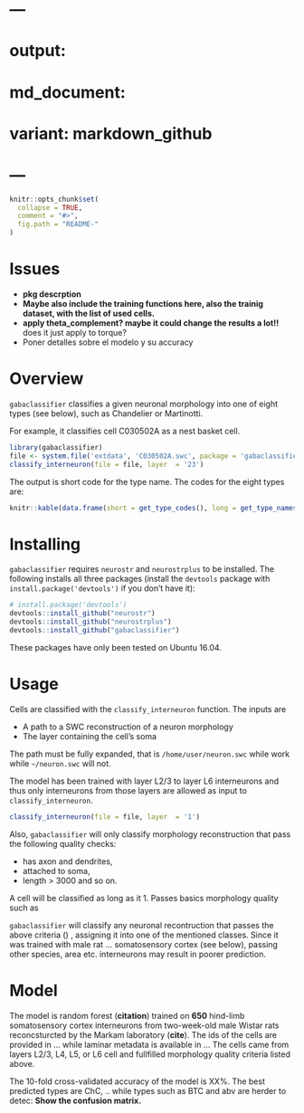 # ---
# output:
#   md_document:
#     variant: markdown_github
# ---

<!-- README.md is generated from README.Rmd. Please edit that file -->

```r
knitr::opts_chunk$set(
  collapse = TRUE,
  comment = "#>",
  fig.path = "README-"
)
```

# Issues
- **pkg descrption** 
- **Maybe also include the training functions here, also the trainig dataset, with the list of used cells.**
- **apply theta_complement? maybe it could change the results a lot!!** does it just apply to torque?
- Poner detalles sobre el modelo y su accuracy   

# Overview 

`gabaclassifier` classifies a given neuronal morphology into one of eight types (see below), such as Chandelier or Martinotti. 

For example, it classifies cell C030502A as a nest basket cell.

```r
library(gabaclassifier) 
file <- system.file('extdata', 'C030502A.swc', package = 'gabaclassifier')
classify_interneuron(file = file, layer  = '23')
``` 

The output is short code for the type name. The codes for the eight types are: 
```r
knitr::kable(data.frame(short = get_type_codes(), long = get_type_names())  )
```  

# Installing  

`gabaclassifier` requires `neurostr` and `neurostrplus` to be installed. The following installs all three packages (install the `devtools` package with `install.package('devtools')` if you don't have it):
```r
# install.package('devtools')
devtools::install_github("neurostr")
devtools::install_github("neurostrplus")
devtools::install_github("gabaclassifier") 
```   
These packages have only been tested on Ubuntu 16.04.    

# Usage
Cells are classified with the `classify_interneuron` function. The inputs are

- A path to a SWC reconstruction of a neuron morphology 
- The layer containing the cell's soma 

The path must be fully expanded, that is `/home/user/neuron.swc` while work while `~/neuron.swc` will not. 

The model has been trained with layer L2/3 to layer L6 interneurons and thus only interneurons from those layers are allowed as input to `classify_interneuron`.  
```r
classify_interneuron(file = file, layer  = '1')
```
 
Also, `gabaclassifier` will only classify morphology reconstruction that pass the following quality checks:

- has axon and dendrites, 
- attached to soma, 
- length > 3000 and so on. 

A cell will be classified as long as it   1. Passes basics morphology quality such as  

`gabaclassifier` will classify any neuronal recontruction that passes the above criteria () , assigning it into one of the mentioned classes. Since it was trained with  male rat ... somatosensory cortex (see below), passing other species, area etc. interneurons may result in poorer prediction.  
  
# Model  
The model is random forest (**citation**) trained on **650** hind-limb somatosensory cortex interneurons from two-week-old male Wistar rats reconcsturcted by the Markam laboratory (**cite**). The ids of the cells are provided in ... while laminar metadata is available in ... The cells came from layers L2/3, L4, L5, or L6 cell and fullfilled morphology quality criteria listed above. 

The 10-fold cross-validated accuracy of the model is XX%. The best predicted types are ChC, .. while types such as BTC and abv are herder to detec: **Show the confusion matrix.**  
